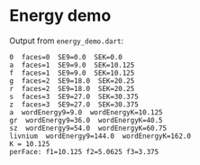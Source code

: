# Energy demo

Output from `energy_demo.dart`:

```text
0  faces=0  SE9=0.0  SEK=0.0
a  faces=1  SE9=9.0  SEK=10.125
f  faces=1  SE9=9.0  SEK=10.125
g  faces=2  SE9=18.0  SEK=20.25
r  faces=2  SE9=18.0  SEK=20.25
s  faces=3  SE9=27.0  SEK=30.375
z  faces=3  SE9=27.0  SEK=30.375
a  wordEnergy9=9.0  wordEnergyK=10.125
gr  wordEnergy9=36.0  wordEnergyK=40.5
sz  wordEnergy9=54.0  wordEnergyK=60.75
livnium  wordEnergy9=144.0  wordEnergyK=162.0
K = 10.125
perFace: f1=10.125 f2=5.0625 f3=3.375
```
